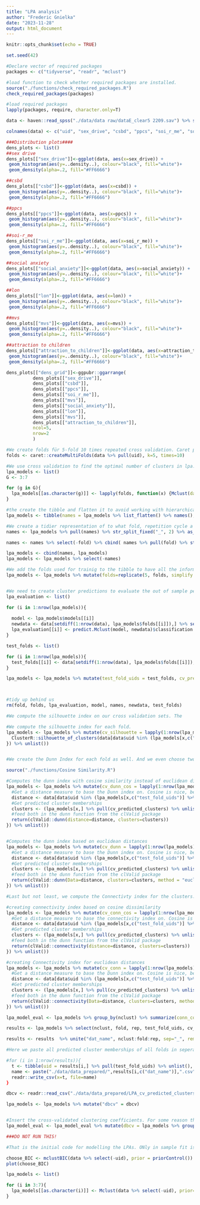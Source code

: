 ```yaml
---
title: "LPA analysis"
author: "Frederic Gnielka"
date: "2023-11-28"
output: html_document
---
```


```r
knitr::opts_chunk$set(echo = TRUE)
```

```r
set.seed(42)

#Declare vector of required packages
packages <- c("tidyverse", "readr", "mclust")

#load function to check whether required packages are installed.
source("./functions/check_required_packages.R")
check_required_packages(packages)

#load required packages
lapply(packages, require, character.only=T)

```
```r

data <- haven::read_spss("./data/data raw/dataE_clear5 2209.sav") %>% select(CASE, sexdrive2, CSBD, PPCS_6, meffort, socialanx, lon, mvalue, attr)

colnames(data) <- c("uid", "sex_drive", "csbd", "ppcs", "soi_r_me", "social_anxiety", "lon", "mvs", "attraction_to_children")

```


```r
###Distribution plots####
dens_plots <- list()
##sex drive
dens_plots[["sex_drive"]]<-ggplot(data, aes(x=sex_drive)) + 
 geom_histogram(aes(y=..density..), colour="black", fill="white")+
 geom_density(alpha=.2, fill="#FF6666")

##csbd
dens_plots[["csbd"]]<-ggplot(data, aes(x=csbd)) + 
 geom_histogram(aes(y=..density..), colour="black", fill="white")+
 geom_density(alpha=.2, fill="#FF6666")

##ppcs
dens_plots[["ppcs"]]<-ggplot(data, aes(x=ppcs)) + 
 geom_histogram(aes(y=..density..), colour="black", fill="white")+
 geom_density(alpha=.2, fill="#FF6666")

##soi-r_me
dens_plots[["soi_r_me"]]<-ggplot(data, aes(x=soi_r_me)) + 
 geom_histogram(aes(y=..density..), colour="black", fill="white")+
 geom_density(alpha=.2, fill="#FF6666")

##social anxiety
dens_plots[["social_anxiety"]]<-ggplot(data, aes(x=social_anxiety)) + 
 geom_histogram(aes(y=..density..), colour="black", fill="white")+
 geom_density(alpha=.2, fill="#FF6666")

##lon
dens_plots[["lon"]]<-ggplot(data, aes(x=lon)) + 
 geom_histogram(aes(y=..density..), colour="black", fill="white")+
 geom_density(alpha=.2, fill="#FF6666")

##mvs
dens_plots[["mvs"]]<-ggplot(data, aes(x=mvs)) + 
 geom_histogram(aes(y=..density..), colour="black", fill="white")+
 geom_density(alpha=.2, fill="#FF6666")

##attraction to children
dens_plots[["attraction_to_children"]]<-ggplot(data, aes(x=attraction_to_children)) + 
 geom_histogram(aes(y=..density..), colour="black", fill="white")+
 geom_density(alpha=.2, fill="#FF6666")

dens_plots[["dens_grid"]]<-ggpubr::ggarrange(
          dens_plots[["sex_drive"]],
          dens_plots[["csbd"]],
          dens_plots[["ppcs"]],
          dens_plots[["soi_r_me"]],
          dens_plots[["mvs"]],
          dens_plots[["social_anxiety"]],
          dens_plots[["lon"]],
          dens_plots[["mvs"]],
          dens_plots[["attraction_to_children"]],
          ncol=5,
          nrow=2
          )


```
```r
#We create folds für 5-fold 10 times repeated cross validation. Caret performs stratified CV by default. The returned vector gives the rownumber of the training cases.
folds <- caret::createMultiFolds(data %>% pull(uid), k=5, times=10)

```


```r

#We use cross validation to find the optimal number of clusters in lpa. We form a grid of 3 to 7 clusters which are the cluster numbers we expect thepretically. The models are added to a tibble - the lpa models object.
lpa_models <- list()
G <- 3:7

for (g in G){
  lpa_models[[as.character(g)]] <- lapply(folds, function(x) {Mclust(data = data[x,] %>% select(-uid), prior=priorControl(), G=g, modelNames=c("VVV"))}) 
}

#the create the tibble and flatten it to avoid working with hierarchical lists.
lpa_models <- tibble(names = lpa_models %>% list_flatten() %>% names(), models = lpa_models %>% list_flatten())

#We create a tidier representation of to what fold, repetition cycle a model belongs and how many clusters were fitted.
names <- lpa_models %>% pull(names) %>% str_split_fixed("_", 2) %>% as_tibble() %>% rename(nclust=V1, fold=V2) 

names <- names %>% select(-fold) %>% cbind( names %>% pull(fold) %>% str_split_fixed("\\.", 2) %>% as_tibble() %>% rename(fold = V1, rep = V2))

lpa_models <- cbind(names, lpa_models)
lpa_models <- lpa_models %>% select(-names)

#We add the folds used for trainig to the tibble to have all the information concisely stored in one place.
lpa_models <- lpa_models %>% mutate(folds=replicate(5, folds, simplify = FALSE) %>% list_flatten())


#We need to create cluster predictions to evaluate the out of sample performance of the clustering. The predictions are first stored in lpa_evaluation and are then added to lpa_models. The uids of the cases that were predicted in each test prediction can be found in cv_predicted_clusters.
lpa_evaluation <- list()

for (i in 1:nrow(lpa_models)){
  
  model <- lpa_models$models[[i]]
  newdata <- data[setdiff(1:nrow(data), lpa_models$folds[[i]]),] %>% select(-uid)
  lpa_evaluation[[i]] <- predict.Mclust(model, newdata)$classification
}

test_folds <- list()

for (i in 1:nrow(lpa_models)){
  test_folds[[i]] <- data[setdiff(1:nrow(data), lpa_models$folds[[i]]),] %>% pull(uid)
}

lpa_models <- lpa_models %>% mutate(test_fold_uids = test_folds, cv_predicted_clusters = lpa_evaluation)



#tidy up behind us
rm(fold, folds, lpa_evaluation, model, names, newdata, test_folds)

#We compute the silhouette index on our cross validation sets. The 

#We compute the silhouette index for each fold. 
lpa_models <- lpa_models %>% mutate(cv_silhouette = lapply(1:nrow(lpa_models), function(x){
  ClusterR::silhouette_of_clusters(data[data$uid %in% (lpa_models[x,c("test_fold_uids")] %>% unlist()),] %>% select(-uid), lpa_models[x,] %>% pull(cv_predicted_clusters) %>% unlist())$silhouette_global_average
}) %>% unlist()) 


#We create the Dunn Index for each fold as well. And we even choose two different metrics: Euclidean distance and Cosine dissimilarity, for more specific comparison. Dunn index has a minimum of 0 and a maximum of 1 - should be maximized.

source("./functions/Cosine Similarity.R")

#Computes the dunn index with cosine similarity instead of euclidean distances.
lpa_models <- lpa_models %>% mutate(cv_dunn_cos = lapply(1:nrow(lpa_models),function(x){
  #Get a distance measure to base the Dunn index on. Cosine is nice, because the scale differences are less important as with euclidean distances.
  distance <- data[data$uid %in% (lpa_models[x,c("test_fold_uids")] %>% unlist()),] %>% select(-uid) %>% cos_dissim
  #Get predicted cluster memberships
  clusters <- (lpa_models[x,] %>% pull(cv_predicted_clusters) %>% unlist())
  #feed both in the dunn function from the clValid package
  return(clValid::dunn(distance=distance, clusters=clusters))
}) %>% unlist())


#Computes the dunn index based on euclidean distances
lpa_models <- lpa_models %>% mutate(cv_dunn = lapply(1:nrow(lpa_models),function(x){
  #Get a distance measure to base the Dunn index on. Cosine is nice, because the scale differences are less important as with euclidean distances.
  distance <- data[data$uid %in% (lpa_models[x,c("test_fold_uids")] %>% unlist()),] %>% select(-uid)
  #Get predicted cluster memberships
  clusters <- (lpa_models[x,] %>% pull(cv_predicted_clusters) %>% unlist())
  #feed both in the dunn function from the clValid package
  return(clValid::dunn(Data=distance, clusters=clusters, method = "euclidean"))
}) %>% unlist())

#Last but not least, we compute the Connectivty index for the clusters. Using the same logic, once for euclidean distances, once for cosine dissimilarities.Connectivity should be near 0. 

#creating connectivity index based on cosine dissimilarity
lpa_models <- lpa_models %>% mutate(cv_conn_cos = lapply(1:nrow(lpa_models),function(x){
  #Get a distance measure to base the connectivity index on. Cosine is nice, because the scale differences are less important as with euclidean distances. 
  distance <- data[data$uid %in% (lpa_models[x,c("test_fold_uids")] %>% unlist()),] %>% select(-uid) %>% cos_dissim
  #Get predicted cluster memberships
  clusters <- (lpa_models[x,] %>% pull(cv_predicted_clusters) %>% unlist())
  #feed both in the dunn function from the clValid package
  return(clValid::connectivity(distance=distance, clusters=clusters))
}) %>% unlist())

#creating Connectivity index for euclidean distances
lpa_models <- lpa_models %>% mutate(cv_conn = lapply(1:nrow(lpa_models),function(x){
  #Get a distance measure to base the Dunn index on. Cosine is nice, because the scale differences are less important as with euclidean distances.
  distance <- data[data$uid %in% (lpa_models[x,c("test_fold_uids")] %>% unlist()),] %>% select(-uid)
  #Get predicted cluster memberships
  clusters <- (lpa_models[x,] %>% pull(cv_predicted_clusters) %>% unlist())
  #feed both in the dunn function from the clValid package
  return(clValid::connectivity(Data=distance, clusters=clusters, method = "euclidean"))
}) %>% unlist())

lpa_model_eval <- lpa_models %>% group_by(nclust) %>% summarize(conn_cos = mean(cv_conn_cos), conn = mean(cv_conn), dunn = mean(cv_dunn), dunn_cos = mean(cv_dunn_cos), sil=mean(cv_silhouette))

```


```r


results <- lpa_models %>% select(nclust, fold, rep, test_fold_uids, cv_predicted_clusters)

results <- results  %>% unite("dat_name", nclust:fold:rep, sep="_", remove=FALSE) %>% select(-nclust, -fold,-rep) 

#Here we paste all predicted cluster memberships of all folds in seperate csv files and put them in the data prepared folder. From there the DBCV script can grab them and compute a DBCV value for each of the 

#for (i in 1:nrow(results)){
  t <- tibble(uid = results[i,] %>% pull(test_fold_uids) %>% unlist(), cluster = results[i,] %>% pull(cv_predicted_clusters) %>% unlist()) %>% left_join(data, by=join_by(uid == uid))
  name <- paste("./data/data_prepared/",results[i,c("dat_name")],".csv", sep="")
  readr::write_csv(x=t, file=name)
}


```



```r

dbcv <- readr::read_csv("./data/data_prepared/LPA_cv_predicted_clusters/dbcv_dat.csv") %>% as.tibble() %>% select(dbcv)

lpa_models <- lpa_models %>% mutate("dbcv" = dbcv)


#Insert the cross-validated clustering coefficients. For some reason the column "dbcv" does not show as such, but as "dbcv$dbcv", but that seams to me to be just a cosmetic problem. 
lpa_model_eval <- lpa_model_eval %>% mutate(dbcv = lpa_models %>% group_by(nclust) %>% summarize(dbcv = mean(dbcv$dbcv, na.rm=T)) %>% select(dbcv))

```




```r

###DO NOT RUN THIS!

#That is the initial code for modelling the LPAs. ONly in sample fit is used to determine numbers of clusters. The resulting BICS appeared pretty close to one another, so that I got suspicious.

choose_BIC <- mclustBIC(data %>% select(-uid), prior = priorControl())
plot(choose_BIC)

lpa_models <- list()

for (i in 3:7){
  lpa_models[[as.character(i)]] <- Mclust(data %>% select(-uid), prior=priorControl(), G=i, modelNames=c("VVV"))
}

```




